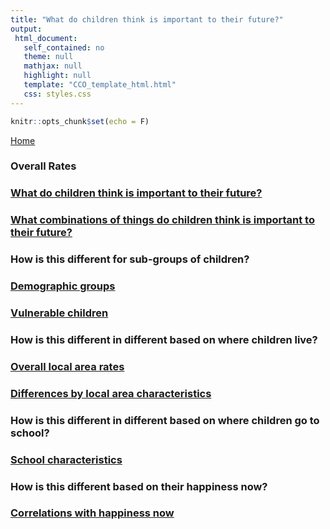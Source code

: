 ```yaml
---
title: "What do children think is important to their future?"
output: 
 html_document: 
   self_contained: no
   theme: null
   mathjax: null
   highlight: null
   template: "CCO_template_html.html"
   css: styles.css
---
```


```r
knitr::opts_chunk$set(echo = F)
```

<a href="index.html">Home</a></li>

<h3>Overall Rates</h3>

<div class="topic_navList">
<a class="meta_navList_link" href="6-8_important_overall.html">
<h3 class="list_header">What do children think is important to their future?</h3></a>
</div>

<div class="topic_navList">
<a class="meta_navList_link" href="6-8_important_combs.html">
<h3 class="list_header">What combinations of things do children think is important to their future?</h3></a>
</div>

<h3>How is this different for sub-groups of children?</h3>

<div class="topic_navList">
<a class="meta_navList_link" href="6-8_important_child_chars.html">
<h3 class="list_header">Demographic groups</h3></a>
</div>

<div class="topic_navList">
<a class="meta_navList_link" href="6-8_important_disad.html">
<h3 class="list_header">Vulnerable children</h3></a>
</div>

<h3>How is this different in different based on where children live?</h3>

<div class="topic_navList">
<a class="meta_navList_link" href="6-8_important_map.html">
<h3 class="list_header">Overall local area rates</h3></a>
</div>

<div class="topic_navList">
<a class="meta_navList_link" href="6-8_important_area_chars.html">
<h3 class="list_header">Differences by local area characteristics</h3></a>
</div>

<h3>How is this different in different based on where children go to school?</h3>

<div class="topic_navList">
<a class="meta_navList_link" href="6-8_important_school.html">
<h3 class="list_header">School characteristics</h3></a>
</div>

<h3>How is this different based on their happiness now?</h3>

<div class="topic_navList">
<a class="meta_navList_link" href="6-8_important_happiness.html">
<h3 class="list_header">Correlations with happiness now</h3></a>
</div>